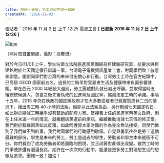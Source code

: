 ---
title: 拒砍七天假，勞工與學生同一戰線
createdAt: '2016-11-02'
---

張貼者：2016 年 11 月 2 日 上午 12:25 電資工會 **[ 已更新 2016 年 11 月 2 日 上午 12:26 ]**

[![img](http://www.tueeit.org.tw/_/rsrc/1478017576803/announce/20161102/%E8%8B%A6%E5%8B%9E%E7%B6%B2-%E7%B4%8430%E5%90%8D%E6%8B%92%E7%A0%8D%E4%B8%83%E5%A4%A9%E5%81%87%E9%9D%92%E5%B9%B4%E7%AA%81%E8%A5%B2%E6%9F%AF%E5%BB%BA%E9%8A%98%E8%BE%A6%E5%85%AC%E5%AE%A4%EF%BC%88%E6%94%9D%E5%BD%B1%EF%BC%9A%E9%AB%98%E8%8B%A5%E6%83%B3%EF%BC%89.jpg?height=225&width=400)](http://www.tueeit.org.tw/announce/20161102/苦勞網-約30名拒砍七天假青年突襲柯建銘辦公室（攝影：高若想）.jpg?attredirects=0)

（照片取自[苦勞網](http://www.coolloud.org.tw/node/86766)，攝影：高若想）

對於今日(11/01)上午，學生佔領立法院民進黨黨團總召柯建銘研究室，並要求與柯建銘對於七天國定假日辯論一事，台灣電子電機資訊產業工會，對同學們致上敬意和謝意。謝謝同學們對台灣的未來付出關心和行動。台灣勞工工時在官方紀錄中，已高居 OECD 國家前五名，過長的工時早對受雇者生活及健康帶來負面影響甚鉅。早在西元 2000 年總統大選前，勞工團體對此就已發出呼籲，並取得當時五組總統候選人，包含之後先後執政的民進黨及國民黨，縮減法定工時的承諾。事隔十五年，2015 年仍在執政的國民黨政府才在大多數受雇者已經實質周休二日的情況下，推出周工時 40 小時的法案，但卻以此法案為由，另行刪減七天國定假日，如此對於縮減工時幾乎沒有幫助的配套方案。緊接著上任的民進黨蔡英文政府，則在上任未滿一年的情況，就推翻該黨選前的承諾，繼續推動消減七天假的修正案。我們對於藍綠兩黨如此反覆，如此呵護資本家財團的作為完全無法接受。同學們做到了我們做不到的事，我們對同學們的行動感到敬佩。自覺與勇氣往往是勞工運動最難的部份，學生是未來的勞工，勞工是過去的學生，勞動者和學生本來就密不可分。你們看到了成為勞動者即將面臨的困境，並且試著對此做出改變。雖然工時的鬥爭或許還有漫漫長路，期許在一次次的行動中，能激發更多勞工對理想生活的想像及追求。團結一致！加油！
